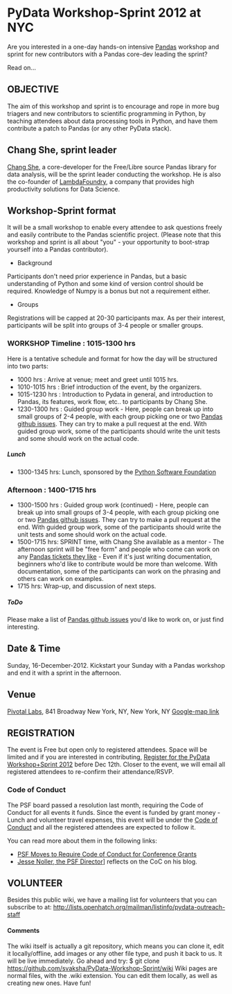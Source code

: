 = PyData Workshop-Sprint 2012 at NYC  =

Are you interested in a one-day hands-on intensive [http://pandas.pydata.org/  Pandas] workshop and sprint for new contributors with a Pandas core-dev leading the sprint? 

Read on...

== OBJECTIVE == 

The aim of this workshop and sprint is to encourage and rope in more bug triagers and new contributors to scientific programming in Python, by teaching attendees about data processing tools in Python, and have them contribute a patch to Pandas (or any other PyData stack).

== Chang She, sprint leader == 
[http://www.lambdafoundry.com/team  Chang She], a core-developer for the Free/Libre source Pandas library for data analysis, will be the sprint leader conducting the workshop. He is also the co-founder of [http://lambdafoundry.com  LambdaFoundry], a company that provides high productivity solutions for Data Science.

== Workshop-Sprint format == 

It will be a small workshop to enable every attendee to ask questions freely and easily contribute to the Pandas scientific project. (Please note that this workshop and sprint is all about "you" - your opportunity to boot-strap yourself into a Pandas contributor).

* Background
Participants don't need prior experience in Pandas, but a basic understanding of Python and some kind of version control should be required. Knowledge of Numpy is a bonus but not a requirement either.
* Groups 
Registrations will be capped at 20-30 participants max. As per their interest, participants will be split into groups of 3-4 people or smaller groups.


=== WORKSHOP Timeline : 1015-1300 hrs === 
Here is a tentative schedule and format for how the day will be structured into two parts:

* 1000 hrs : Arrive at venue; meet and greet until 1015 hrs.
* 1010-1015 hrs : Brief introduction of the event, by the organizers. 
* 1015-1230 hrs : Introduction to Pydata in general, and introduction to Pandas, its features, work flow, etc.. to participants by Chang She.
* 1230-1300 hrs : Guided group work - Here, people can break up into small groups of 2-4 people, with each group picking one or two [https://github.com/pydata/pandas Pandas github issues]. They can try to make a pull request at the end. With guided group work, some of the participants should write the unit tests and some should work on the actual code.

===== Lunch =====
* 1300-1345 hrs: Lunch, sponsored by the [http://pythonsprints.com/ Python Software Foundation]

=== Afternoon : 1400-1715 hrs ===
* 1300-1500 hrs : Guided group work (continued) - Here, people can break up into small groups of 3-4 people, with each group picking one or two [https://github.com/pydata/pandas  Pandas github issues]. They can try to make a pull request at the end. With guided group work, some of the participants should write the unit tests and some should work on the actual code.
* 1500-1715 hrs: SPRINT time, with Chang She available as a mentor - The afternoon sprint will be "free form" and people who come can work on any [https://github.com/pydata/pandas Pandas tickets they like] - Even if it's just writing documentation, beginners who'd like to contribute would be more than welcome. With documentation, some of the participants can work on the phrasing and others can work on examples.
* 1715 hrs: Wrap-up, and discussion of next steps.

===== ToDo =====
Please make a list of [https://github.com/pydata/pandas  Pandas github issues] you'd like to work on, or just find interesting.

== Date & Time ==
Sunday, 16-December-2012. Kickstart your Sunday with a Pandas workshop and end it with a sprint in the afternoon.

== Venue ==
[http://pivotallabs.com Pivotal Labs], 841 Broadway New York, NY, New York, NY 
[https://maps.google.com/maps?q=841+Broadway+New+York,+NY,+New+York,+NY  Google-map link]

== REGISTRATION ==
The event is Free but open only to registered attendees. Space will be limited and if you are interested in contributing, [http://pydata-workshop-sprint.eventbrite.com/ Register for the PyData Workshop+Sprint 2012] before Dec 12th. Closer to the event, we will email all registered attendees to re-confirm their attendance/RSVP.

=== Code of Conduct ===
The PSF board passed a resolution last month, requiring the Code of Conduct for all events it funds. Since the event is funded by grant money - Lunch and volunteer travel expenses, this event will be under the [https://us.pycon.org/2013/about/code-of-conduct/ Code of Conduct] and all the registered attendees are expected to follow it.  

You can read more about them in the following links:
* [http://pyfound.blogspot.com/2012/12/psf-moves-to-require-code-of-conduct.html PSF Moves to Require Code of Conduct for Conference Grants]
* [http://jessenoller.com/blog/2012/12/7/the-code-of-conduct Jesse Noller, the PSF Director]] reflects on the CoC on his blog.

== VOLUNTEER ==
Besides this public wiki, we have a mailing list for volunteers that you can subscribe to at:
[http://lists.openhatch.org/mailman/listinfo/pydata-outreach-staff  http://lists.openhatch.org/mailman/listinfo/pydata-outreach-staff]

==== Comments ====
The wiki itself is actually a git repository, which means you can clone it, edit it locally/offline, add images or any other file type, and push it back to us. It will be live immediately. Go ahead and try:
$ git clone https://github.com/svaksha/PyData-Workshop-Sprint/wiki
Wiki pages are normal files, with the .wiki extension. You can edit them locally, as well as creating new ones. 
Have fun!
